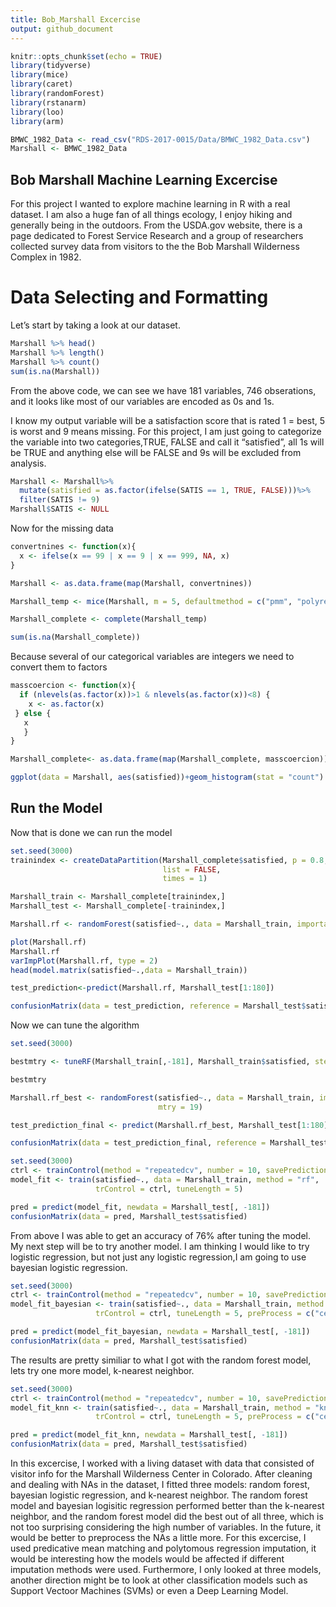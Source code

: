 ```yaml
---
title: Bob_Marshall Excercise
output: github_document
---
```


```r
knitr::opts_chunk$set(echo = TRUE)
library(tidyverse)
library(mice)
library(caret)
library(randomForest)
library(rstanarm)
library(loo)
library(arm)

BMWC_1982_Data <- read_csv("RDS-2017-0015/Data/BMWC_1982_Data.csv")
Marshall <- BMWC_1982_Data
```

## Bob Marshall Machine Learning Excercise 

For this project I wanted to explore machine learning in R with a real dataset. I am also a huge fan of all things ecology, I enjoy hiking and generally being in the outdoors. From the USDA.gov website, there is a page dedicated to Forest Service Research and a group of researchers collected survey data from visitors to the the Bob Marshall Wilderness Complex in 1982. 

# Data Selecting and Formatting

Let's start by taking a look at our dataset. 

```r
Marshall %>% head()
Marshall %>% length()
Marshall %>% count()
sum(is.na(Marshall))
```

From the above code, we can see we have 181 variables, 746 obserations, and it looks like most of our variables are encoded as 0s and 1s. 

I know my output variable will be a satisfaction score that is rated 1 = best, 5 is worst and 9 means missing. For this project, I am just going to categorize the variable into two categories,TRUE, FALSE and call it "satisfied", all 1s will be TRUE and anything else will be FALSE and 9s will be excluded from analysis.

```r
Marshall <- Marshall%>%
  mutate(satisfied = as.factor(ifelse(SATIS == 1, TRUE, FALSE)))%>%
  filter(SATIS != 9)
Marshall$SATIS <- NULL
```

Now for the missing data

```r
convertnines <- function(x){
  x <- ifelse(x == 99 | x == 9 | x == 999, NA, x)
}

Marshall <- as.data.frame(map(Marshall, convertnines))
```


```r
Marshall_temp <- mice(Marshall, m = 5, defaultmethod = c("pmm", "polyreg"), seed = 500)

Marshall_complete <- complete(Marshall_temp)

sum(is.na(Marshall_complete))
```

Because several of our categorical variables are integers we need to convert them to factors 

```r
masscoercion <- function(x){
  if (nlevels(as.factor(x))>1 & nlevels(as.factor(x))<8) {
    x <- as.factor(x)
 } else {
   x
   }
}

Marshall_complete<- as.data.frame(map(Marshall_complete, masscoercion))
```

```r
ggplot(data = Marshall, aes(satisfied))+geom_histogram(stat = "count")
```

## Run the Model 

Now that is done we can run the model

```r

set.seed(3000)
trainindex <- createDataPartition(Marshall_complete$satisfied, p = 0.8,
                                  list = FALSE,
                                  times = 1)

Marshall_train <- Marshall_complete[trainindex,]
Marshall_test <- Marshall_complete[-trainindex,]

Marshall.rf <- randomForest(satisfied~., data = Marshall_train, importance = TRUE)

plot(Marshall.rf)
Marshall.rf
varImpPlot(Marshall.rf, type = 2)
head(model.matrix(satisfied~.,data = Marshall_train))

test_prediction<-predict(Marshall.rf, Marshall_test[1:180])

confusionMatrix(data = test_prediction, reference = Marshall_test$satisfied)
```

Now we can tune the algorithm 

```r
set.seed(3000)

bestmtry <- tuneRF(Marshall_train[,-181], Marshall_train$satisfied, stepFactor=1.5, improve=1e-5, ntree=500, doBest = TRUE)

bestmtry

Marshall.rf_best <- randomForest(satisfied~., data = Marshall_train, importance = TRUE,   
                                 mtry = 19)

test_prediction_final <- predict(Marshall.rf_best, Marshall_test[1:180])

confusionMatrix(data = test_prediction_final, reference = Marshall_test$satisfied)
```
```r
set.seed(3000)
ctrl <- trainControl(method = "repeatedcv", number = 10, savePredictions = TRUE)
model_fit <- train(satisfied~., data = Marshall_train, method = "rf",
                   trControl = ctrl, tuneLength = 5)

pred = predict(model_fit, newdata = Marshall_test[, -181])
confusionMatrix(data = pred, Marshall_test$satisfied)
```


From above I was able to get an accuracy of 76% after tuning the model. My next step will be to try another model. I am thinking I would like to try logistic regression, but not just any logistic regression,I am going to use bayesian logistic regression. 

```r
set.seed(3000)
ctrl <- trainControl(method = "repeatedcv", number = 10, savePredictions = TRUE)
model_fit_bayesian <- train(satisfied~., data = Marshall_train, method = "bayesglm",
                   trControl = ctrl, tuneLength = 5, preProcess = c("center", "scale"))

pred = predict(model_fit_bayesian, newdata = Marshall_test[, -181])
confusionMatrix(data = pred, Marshall_test$satisfied)
```

The results are pretty similiar to what I got with the random forest model, lets try one more model, k-nearest neighbor. 

```r
set.seed(3000)
ctrl <- trainControl(method = "repeatedcv", number = 10, savePredictions = TRUE)
model_fit_knn <- train(satisfied~., data = Marshall_train, method = "knn",
                   trControl = ctrl, tuneLength = 5, preProcess = c("center", "scale"))

pred = predict(model_fit_knn, newdata = Marshall_test[, -181])
confusionMatrix(data = pred, Marshall_test$satisfied)
```

In this excercise, I worked with a living dataset with data that consisted of visitor info for the Marshall Wilderness Center in Colorado. After cleaning and dealing with NAs in the dataset, I fitted three models: random forest, bayesian logistic regression, and k-nearest neighbor. The random forest model and bayesian logisitic regression performed better than the k-nearest neighbor, and the random forest model did the best out of all three, which is not too surprising considering the high number of variables. In the future, it would be better to preprocess the NAs a little more. For this excercise, I used predicative mean matching and polytomous regression imputation, it would be interesting how the models would be affected if different imputation methods were used. Furthermore, I only looked at three models, another direction might be to look at other classification models such as Support Vectoor Machines (SVMs) or even a Deep Learning Model. 
